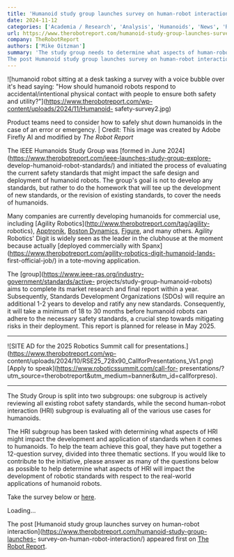 ```yaml
---
title: 'Humanoid study group launches survey on human-robot interaction'
date: 2024-11-12
categories: ['Academia / Research', 'Analysis', 'Humanoids', 'News', 'Regulatory & Compliance']
url: https://www.therobotreport.com/humanoid-study-group-launches-survey-on-human-robot-interaction/
company: TheRobotReport
authors: ['Mike Oitzman']
summary: 'The study group needs to determine what aspects of human-robot interaction might impact the development of standards for humanoids.
The post Humanoid study group launches survey on human-robot interaction appeared first on The Robot Report.'
---
```



![humanoid robot sitting at a desk tasking a survey with a voice bubble over
it's head saying: "How should humanoid robots respond to
accidental/intentional physical contact with people to ensure both safety and
utility?"](https://www.therobotreport.com/wp-content/uploads/2024/11/Humanoid-
safety-survey2.jpg)

Product teams need to consider how to safely shut down humanoids in the case of an error or emergency. | Credit: This image was created by Adobe Firefly AI and modified by _The Robot Report_

The IEEE Humanoids Study Group was [formed in June
2024](https://www.therobotreport.com/ieee-launches-study-group-explore-
develop-humanoid-robot-standards/) and initiated the process of evaluating the
current safety standards that might impact the safe design and deployment of
humanoid robots. The group's goal is not to develop any standards, but rather
to do the homework that will tee up the development of new standards, or the
revision of existing standards, to cover the needs of humanoids.

Many companies are currently developing humanoids for commercial use,
including [Agility Robotics](http://www.therobotreport.com/tag/agility-
robotics), [Apptronik](https://www.therobotreport.com/tag/apptronik), [Boston
Dynamics](https://www.therobotreport.com/tag/boston-dynamics),
[Figure](https://www.therobotreport.com/tag/figure), and many others. Agility
Robotics' Digit is widely seen as the leader in the clubhouse at the moment
because actually [deployed commercially with
Spanx](https://www.therobotreport.com/agility-robotics-digit-humanoid-lands-
first-official-job/) in a tote-moving application.

The [group](https://www.ieee-ras.org/industry-government/standards/active-
projects/study-group-humanoid-robots) aims to complete its market research and
final report within a year. Subsequently, Standards Development Organizations
(SDOs) will require an additional 1-2 years to develop and ratify any new
standards. Consequently, it will take a minimum of 18 to 30 months before
humanoid robots can adhere to the necessary safety standards, a crucial step
towards mitigating risks in their deployment. This report is planned for
release in May 2025.

* * *

![SITE AD for the 2025 Robotics Summit call for
presentations.](https://www.therobotreport.com/wp-
content/uploads/2024/10/RSE25_728x90_CallforPresentations_Vs1.png) [Apply to
speak](https://www.roboticssummit.com/call-for-
presentations/?utm_source=therobotreport&utm_medium=banner&utm_id=callforpreso).

* * *

The Study Group is split into two subgroups: one subgroup is actively
reviewing all existing robot safety standards, while the second human-robot
interaction (HRI) subgroup is evaluating all of the various use cases for
humanoids.

The HRI subgroup has been tasked with determining what aspects of HRI might
impact the development and application of standards when it comes to
humanoids. To help the team achieve this goal, they have put together a
12-question survey, divided into three thematic sections. If you would like to
contribute to the initiative, please answer as many of the questions below as
possible to help determine what aspects of HRI will impact the development of
robotic standards with respect to the real-world applications of humanoid
robots.

Take the survey below or
[here](https://docs.google.com/forms/d/e/1FAIpQLSfcD1uIBU5Zo3GV4zX18Yifgdy8oUpO0DYx513ccmCr0Gj4YQ/viewform).

Loading…

The post [Humanoid study group launches survey on human-robot
interaction](https://www.therobotreport.com/humanoid-study-group-launches-
survey-on-human-robot-interaction/) appeared first on [The Robot
Report](https://www.therobotreport.com).

